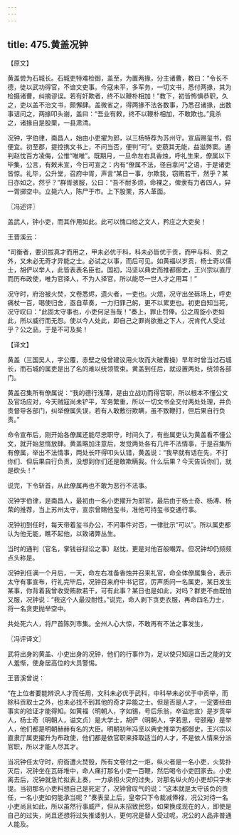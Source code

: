 ```yaml
---
---
---
```

title: 475.黄盖况钟
---



【原文】

黄盖尝为石城长。石城吏特难检御，盖至，为置两掾，分主诸曹，教曰：“令长不德，徒以武功得官，不谙文吏事。今寇未平，多军务，一切文书，悉付两掾，其为检摄诸曹，纠摘谬误。若有奸欺者，终不以鞭朴相加！”教下，初皆怖惧恭职，久之，吏以盖不治文书，颇懈肆。盖微省之，得两掾不法各数事，乃悉召诸掾，出数事诘问之，两掾叩头谢，盖曰：“吾业有敕，终不以鞭朴相加，不敢欺也。”竟杀之，诸掾自是股栗，一县肃清。

况钟，字伯律，南昌人，始由小吏擢为郎，以三杨特荐为苏州守。宣庙赐玺书，假便宜。初至郡，提控携文书上，不问当否，便判“可”。吏藐其无能，益滋弊窦。通判赵忱百方凌侮，公惟“唯唯”。既期月，一旦命左右具香烛，呼礼生来，僚属以下毕集，公言，有敕未宣，今日可宣之：内有“僚属不法，径自拿问”之语，于是诸吏皆惊。礼毕，公升堂，召府中胥，声言“某日一事，尔欺我，窃贿若干，然乎？某日亦如之，然乎？”群胥骇服，公曰：“吾不耐多烦，命裸之，俾隶有力者四人，舁一胥掷空中。立毙六人，陈尸于市。上下股栗，苏人革面。

〖冯述评〗

盖武人，钟小吏，而其作用如此。此可以愧口给之文人，矜庄之大吏矣！

王晋溪云：

“司衡者，要识拔真才而用之，甲未必优于科，科未必皆优于贡，而甲与科、贡之外，又未必无奇才异能之士。必试之以事，而后可见。如黄福以岁贡，杨士奇以儒士，胡俨以举人，此皆表表名臣也。国初，冯坚以典史而推都御史，王兴宗以直厅而历布政使，唯为官择人，不为人择官，所以能尽一世人才之用耳！”

况守时，府治被火焚，文卷悉烬，遗火者，一吏也。火熄，况守出坐砾场上，呼吏痛杖一百，喝使归舍，亟自草奏，一力归罪己躬，更不以累吏也。初吏自知当死，况守叹曰：“此固太守事也，小吏何足当哉！”奏上，罪止罚俸。公之周旋小吏如此，所以威行而无怨。使以今人处此，即自己之罪尚欲推之下人，况肯代人受过乎？公之品，于是不可及矣！

【译文】

黄盖（三国吴人，字公覆，赤壁之役曾建议用火攻而大破曹操）早年时曾当过石城长，而石城的属吏是出了名的难以统领管束。黄盖到任后，就设置两处，统领各部门。

黄盖召集所有僚属说：“我的德行浅薄，是由立战功而得官职，所以根本不懂公文及官场应对，今天贼寇尚未铲平，军务繁重，所以一切文书全交付两处处理，并负责督导各部门，纠举僚属失误，若有人敢敷衍欺瞒，虽不致鞭打，但后果自行负责。”

命令宣布后，刚开始各僚属还能尽忠职守，时间久了，有些属吏认为黄盖看不懂公文，就开始怠惰放肆。黄盖略加注意后，发觉两处各有几件不法情事，于是召集所有僚属，举出不法情事，两处长吓得叩头认错，黄盖说：“我早就有话在先，不打你们、但后果自行负责，没想到你们还是敢欺瞒我。什么后果？今天告诉你们，就是砍头！”

说完，下令斩首，从此僚属再也不敢为恶行不法事。

况钟字伯律，是南昌人，最初由一名小吏擢升为郎官，最后由于杨士奇、杨溥、杨荣的推荐，当上苏州太守，宣宗曾赐他玺书，准他可持玺书变通行事。

况钟初到任时，每天带着玺书办公，不问事件对否，一律批示“可以”。所以属吏都认为他无能，瞧不起他，以致诸弊丛生。

当时的通判（官名，掌钱谷狱讼之事）赵忱，更是对他百般嘲弄。但况钟却仍频频点头称是。

况钟到任满一个月后，一天，命左右准备香烛并召来礼官，命全体僚属集合，表示太守有事宣布，行礼完毕后，况钟召来府中书记官，厉声质问一名属吏，某日发生某事，你背着我曾收受贿款若干，可有此事？某日也是如此，对吗？群吏不由既怕又服，况钟说：“我这个人最没耐性。”说完，命人剥下贪吏衣服，再命四名力士，将一名贪吏抛举空中。

共处死六人，将尸首陈列市集。全州人心大惊，不敢再有不法之事发生，

〖冯评译文〗

武将出身的黄盖、小吏出身的况钟，他们的行事作为，足以使只知逞口舌之能的文人羞惭，使身居高位的大员警惕。

王晋溪曾说：

“在上位者要能辨识人才而任用，文科未必优于武科，中科举未必优于中贡举，而除科贡取士之外，也未必找不到其他的奇才异能之士。但是否是人才，一定要经由事实的验证才能得知。如黄福（明朝人，字如锡，号后乐翁，卒谥忠宣）是岁贡举人，杨士奇（明朝人，谥文贞）是大学士，胡俨（明朝人，字若思，号颐庵）是举人，他们都是明朝赫赫有名的大臣。明朝初年冯坚以典史推举为都御史，王兴宗以直隶厅属吏擢升为布政使，他们都是依官职来择取适当的人才，不是依人情来分派官职，所以才能人尽其才。

当况钟任太守时，府衙遭火焚毁，所有文卷付之一炬，纵火者是一名小吏，火势扑灭后，况钟坐在瓦砾堆中，命人痛打那名小吏一百鞭，然后喝令小吏回家去。小吏离去后，况钟就急忙拟表上奏，一力承担火灾的过失，对那名纵火的小吏却只字未提。当初那名小吏料想自己是死定了，况钟曾叹气的说：“这本就是太守该负的责任，一名小吏如何能承当呢？”奏表呈上后，皇帝只下令裁减俸禄，况公对待一名小吏尚且如此，所以虽然行事威严，但从未招致民怨，如果换成现在的人，即使是自己的过失，尚且还想将过失推诿别人，更何况是替人受过呢，况公的人品非普通人能及。